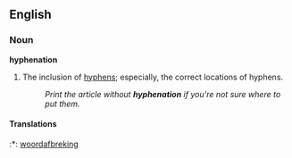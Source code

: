 ==English==
===Noun===
'''hyphenation'''
#The inclusion of [[hyphen]]s; especially, the correct locations of hyphens.
#:''Print the article without '''hyphenation''' if you're not sure where to put them.''

====Translations====
:*{{nl}}: [[woordafbreking]]